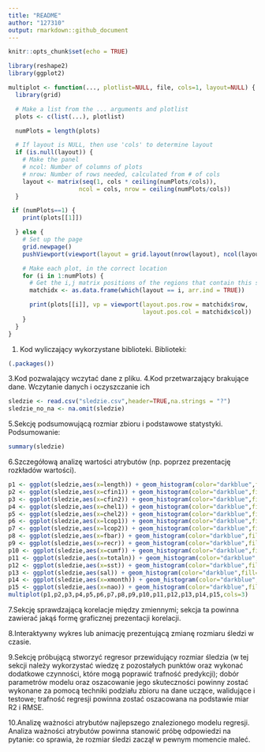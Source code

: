 ```yaml
---
title: "README"
author: "127310"
output: rmarkdown::github_document
---
```


```r
knitr::opts_chunk$set(echo = TRUE)
```
```r
library(reshape2)
library(ggplot2)
```

```r

multiplot <- function(..., plotlist=NULL, file, cols=1, layout=NULL) {
  library(grid)

  # Make a list from the ... arguments and plotlist
  plots <- c(list(...), plotlist)

  numPlots = length(plots)

  # If layout is NULL, then use 'cols' to determine layout
  if (is.null(layout)) {
    # Make the panel
    # ncol: Number of columns of plots
    # nrow: Number of rows needed, calculated from # of cols
    layout <- matrix(seq(1, cols * ceiling(numPlots/cols)),
                    ncol = cols, nrow = ceiling(numPlots/cols))
  }

 if (numPlots==1) {
    print(plots[[1]])

  } else {
    # Set up the page
    grid.newpage()
    pushViewport(viewport(layout = grid.layout(nrow(layout), ncol(layout))))

    # Make each plot, in the correct location
    for (i in 1:numPlots) {
      # Get the i,j matrix positions of the regions that contain this subplot
      matchidx <- as.data.frame(which(layout == i, arr.ind = TRUE))

      print(plots[[i]], vp = viewport(layout.pos.row = matchidx$row,
                                      layout.pos.col = matchidx$col))
    }
  }
}
```



1. Kod wyliczający wykorzystane biblioteki.
Biblioteki:
```r
(.packages())
```
3.Kod pozwalający wczytać dane z pliku.
4.Kod przetwarzający brakujące dane.
Wczytanie danych i oczyszczanie ich
```r
sledzie <- read.csv("sledzie.csv",header=TRUE,na.strings = "?")
sledzie_no_na <- na.omit(sledzie)
```
5.Sekcję podsumowującą rozmiar zbioru i podstawowe statystyki.
Podsumowanie:
```r
summary(sledzie)
```
6.Szczegółową analizę wartości atrybutów (np. poprzez prezentację rozkładów wartości).
```r
p1 <- ggplot(sledzie,aes(x=length)) + geom_histogram(color="darkblue",fill="lightblue",stat="count")
p2 <- ggplot(sledzie,aes(x=cfin1)) + geom_histogram(color="darkblue",fill="lightblue",stat="count") 
p3 <- ggplot(sledzie,aes(x=cfin2)) + geom_histogram(color="darkblue",fill="lightblue",stat="count")
p4 <- ggplot(sledzie,aes(x=chel1)) + geom_histogram(color="darkblue",fill="lightblue",stat="count")
p5 <- ggplot(sledzie,aes(x=chel2)) + geom_histogram(color="darkblue",fill="lightblue",stat="count")
p6 <- ggplot(sledzie,aes(x=lcop1)) + geom_histogram(color="darkblue",fill="lightblue",stat="count")
p7 <- ggplot(sledzie,aes(x=lcop2)) + geom_histogram(color="darkblue",fill="lightblue",stat="count")
p8 <- ggplot(sledzie,aes(x=fbar)) + geom_histogram(color="darkblue",fill="lightblue",stat="count")
p9 <- ggplot(sledzie,aes(x=recr)) + geom_histogram(color="darkblue",fill="lightblue",stat="count")
p10 <- ggplot(sledzie,aes(x=cumf)) + geom_histogram(color="darkblue",fill="lightblue",stat="count")
p11 <- ggplot(sledzie,aes(x=totaln)) + geom_histogram(color="darkblue",fill="lightblue",stat="count")
p12 <- ggplot(sledzie,aes(x=sst)) + geom_histogram(color="darkblue",fill="lightblue",stat="count")
p13 <- ggplot(sledzie,aes(sal)) + geom_histogram(color="darkblue",fill="lightblue",stat="count")
p14 <- ggplot(sledzie,aes(x=xmonth)) + geom_histogram(color="darkblue",fill="lightblue",stat="count")
p15 <- ggplot(sledzie,aes(x=nao)) + geom_histogram(color="darkblue",fill="lightblue",stat="count")
multiplot(p1,p2,p3,p4,p5,p6,p7,p8,p9,p10,p11,p12,p13,p14,p15,cols=3)
```
7.Sekcję sprawdzającą korelacje między zmiennymi; sekcja ta powinna zawierać jakąś formę graficznej prezentacji korelacji.

8.Interaktywny wykres lub animację prezentującą zmianę rozmiaru śledzi w czasie.

9.Sekcję próbującą stworzyć regresor przewidujący rozmiar śledzia (w tej sekcji należy wykorzystać wiedzę z pozostałych punktów oraz wykonać dodatkowe czynności, które mogą poprawić trafność predykcji); dobór parametrów modelu oraz oszacowanie jego skuteczności powinny zostać wykonane za pomocą techniki podziału zbioru na dane uczące, walidujące i testowe; trafność regresji powinna zostać oszacowana na podstawie miar R2 i RMSE.

10.Analizę ważności atrybutów najlepszego znalezionego modelu regresji. Analiza ważności atrybutów powinna stanowić próbę odpowiedzi na pytanie: co sprawia, że rozmiar śledzi zaczął w pewnym momencie maleć.
